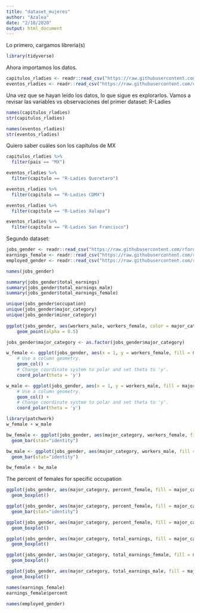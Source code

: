 ```yaml
---
title: "dataset_mujeres"
author: "Azalea"
date: "2/18/2020"
output: html_document
---
```


Lo primero, cargamos libreria(s)
```r
library(tidyverse)
```


Ahora importamos los datos.
```r
capitulos_rladies <- readr::read_csv("https://raw.githubusercontent.com/cienciadedatos/datos-de-miercoles/master/datos/2019/2019-06-26/capitulos_rladies.csv")
eventos_rladies <- readr::read_csv("https://raw.githubusercontent.com/cienciadedatos/datos-de-miercoles/master/datos/2019/2019-06-26/eventos_rladies.csv")
```

Una vez que se hayan leído los datos, lo que sigue es explorarlos.
Vamos a revisar las variables vs observaciones del primer dataset: R-Ladies

```r
names(capitulos_rladies)
str(capitulos_rladies)

names(eventos_rladies)
str(eventos_rladies)
```

Quiero saber cuáles son los capítulos de MX
```r
capitulos_rladies %>% 
  filter(pais == "MX")
```

```r
eventos_rladies %>% 
  filter(capitulo == "R-Ladies Queretaro")

eventos_rladies %>% 
  filter(capitulo == "R-Ladies CDMX")

eventos_rladies %>% 
  filter(capitulo == "R-Ladies Xalapa")
```

```r
eventos_rladies %>% 
  filter(capitulo == "R-Ladies San Francisco")
```


Segundo dataset: 

```r
jobs_gender <- readr::read_csv("https://raw.githubusercontent.com/rfordatascience/tidytuesday/master/data/2019/2019-03-05/jobs_gender.csv")
earnings_female <- readr::read_csv("https://raw.githubusercontent.com/rfordatascience/tidytuesday/master/data/2019/2019-03-05/earnings_female.csv") 
employed_gender <- readr::read_csv("https://raw.githubusercontent.com/rfordatascience/tidytuesday/master/data/2019/2019-03-05/employed_gender.csv") 
```

```r
names(jobs_gender)

summary(jobs_gender$total_earnings)
summary(jobs_gender$total_earnings_male)
summary(jobs_gender$total_earnings_female)
```

```r
unique(jobs_gender$occupation)
unique(jobs_gender$major_category)
unique(jobs_gender$minor_category)
 
ggplot(jobs_gender, aes(workers_male, workers_female, color = major_category)) + 
  	geom_point(alpha = 0.5)
```

```r
jobs_gender$major_category <- as.factor(jobs_gender$major_category)
```

```r
w_female <- ggplot(jobs_gender, aes(x = 1, y = workers_female, fill = major_category)) +
	# Use a column geometry.
	geom_col() +
	# Change coordinate system to polar and set theta to 'y'.
	coord_polar(theta = 'y')

w_male <- ggplot(jobs_gender, aes(x = 1, y = workers_male, fill = major_category)) +
	# Use a column geometry.
	geom_col() +
	# Change coordinate system to polar and set theta to 'y'.
	coord_polar(theta = 'y')
```

```r
library(patchwork)
w_female + w_male
```

```r
bw_female <- ggplot(jobs_gender, aes(major_category, workers_female, fill = major_category)) +
  geom_bar(stat="identity")

bw_male <- ggplot(jobs_gender, aes(major_category, workers_male, fill = major_category)) +
  geom_bar(stat="identity")

bw_female + bw_male
```

The percent of females for specific occupation
```r
ggplot(jobs_gender, aes(major_category, percent_female, fill = major_category)) +
  geom_boxplot()

ggplot(jobs_gender, aes(major_category, percent_female, fill = major_category)) +
  geom_bar(stat="identity")
```


```r
ggplot(jobs_gender, aes(major_category, percent_female, fill = major_category)) +
  geom_boxplot()
```

```r
ggplot(jobs_gender, aes(major_category, total_earnings, fill = major_category)) +
  geom_boxplot()

ggplot(jobs_gender, aes(major_category, total_earnings_female, fill = major_category)) +
  geom_boxplot()

ggplot(jobs_gender, aes(major_category, total_earnings_male, fill = major_category)) +
  geom_boxplot()
```



```r

names(earnings_female)
earnings_female$percent

names(employed_gender)
```


